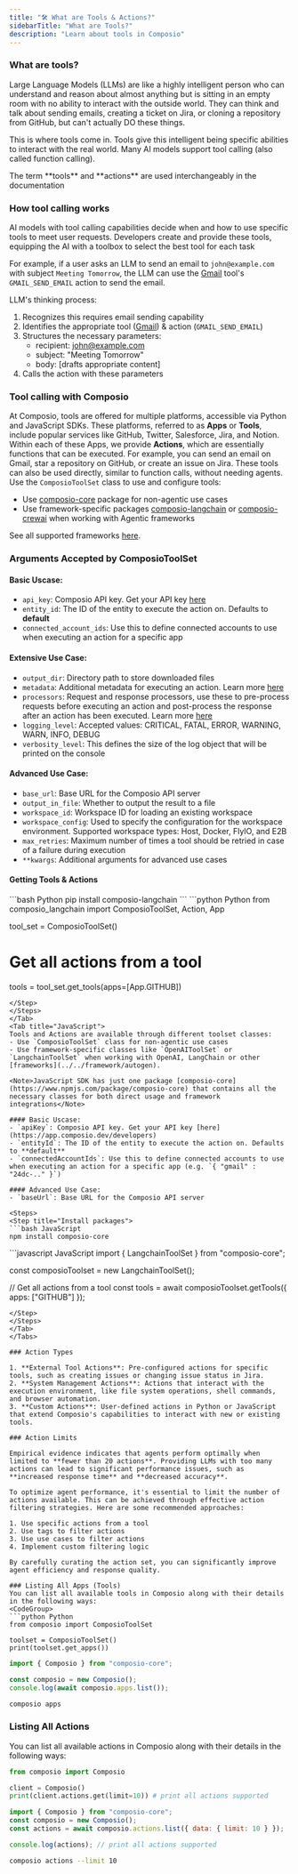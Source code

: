 ```yaml
---
title: "🛠️ What are Tools & Actions?"
sidebarTitle: "What are Tools?"
description: "Learn about tools in Composio"
---
```

### What are tools?

Large Language Models (LLMs) are like a highly intelligent person who can understand and reason about almost anything but is sitting in an empty room with no ability to interact with the outside world. They can think and talk about sending emails, creating a ticket on Jira, or cloning a repository from GitHub, but can't actually DO these things. 

This is where tools come in. Tools give this intelligent being specific abilities to interact with the real world. Many AI models support tool calling (also called function calling).

<Note>
The term **tools** and **actions** are used interchangeably in the documentation 
</Note>

### How tool calling works
AI models with tool calling capabilities decide when and how to use specific tools to meet user requests. Developers create and provide these tools, equipping the AI with a toolbox to select the best tool for each task

For example, if a user asks an LLM to send an email to `john@example.com` with subject `Meeting Tomorrow`, the LLM can use the [Gmail](https://app.composio.dev/app/gmail) tool's `GMAIL_SEND_EMAIL` action to send the email.

LLM's thinking process:
1. Recognizes this requires email sending capability
2. Identifies the appropriate tool ([Gmail](https://app.composio.dev/app/gmail)) & action (`GMAIL_SEND_EMAIL`)
3. Structures the necessary parameters:
   - recipient: john@example.com
   - subject: "Meeting Tomorrow"
   - body: [drafts appropriate content]
4. Calls the action with these parameters


### Tool calling with Composio

At Composio, tools are offered for multiple platforms, accessible via Python and JavaScript SDKs. These platforms, referred to as **Apps** or **Tools**, include popular services like GitHub, Twitter, Salesforce, Jira, and Notion. Within each of these Apps, we provide **Actions**, which are essentially functions that can be executed. For example, you can send an email on Gmail, star a repository on GitHub, or create an issue on Jira. These tools can also be used directly, similar to function calls, without needing agents.
<Tabs>
<Tab title="Python">
Use the `ComposioToolSet` class to use and configure tools:
- Use [composio-core](https://pypi.org/project/composio-core) package for non-agentic use cases
- Use framework-specific packages [composio-langchain](https://pypi.org/project/composio-langchain) or [composio-crewai](https://pypi.org/project/composio-crewai) when working with Agentic frameworks

See all supported frameworks [here](../../framework/autogen).

### Arguments Accepted by ComposioToolSet

#### Basic Uscase:
- `api_key`: Composio API key. Get your API key [here](https://app.composio.dev/developers)
- `entity_id`: The ID of the entity to execute the action on. Defaults to **default**
- `connected_account_ids`: Use this to define connected accounts to use when executing an action for a specific app

#### Extensive Use Case:
- `output_dir`: Directory path to store downloaded files
- `metadata`: Additional metadata for executing an action. Learn more [here](use-tools/configure-tools)
- `processors`: Request and response processors, use these to pre-process requests before executing an action and post-process the response after an action has been executed. Learn more [here](use-tools/processing-actions)
- `logging_level`: Accepted values: CRITICAL, FATAL, ERROR, WARNING, WARN, INFO, DEBUG
- `verbosity_level`: This defines the size of the log object that will be printed on the console

#### Advanced Use Case:
- `base_url`: Base URL for the Composio API server
- `output_in_file`: Whether to output the result to a file
- `workspace_id`: Workspace ID for loading an existing workspace
- `workspace_config`: Used to specify the configuration for the workspace environment. Supported workspace types: Host, Docker, FlyIO, and E2B
- `max_retries`: Maximum number of times a tool should be retried in case of a failure during execution
- `**kwargs`: Additional arguments for advanced use cases

#### Getting Tools & Actions
<Steps>
<Step title="Install packages">
```bash Python
pip install composio-langchain
```
</Step>
<Step title="Get tools">
```python Python 
from composio_langchain import ComposioToolSet, Action, App

tool_set = ComposioToolSet()

# Get all actions from a tool
tools = tool_set.get_tools(apps=[App.GITHUB])
```
</Step>
</Steps>
</Tab>
<Tab title="JavaScript">
Tools and Actions are available through different toolset classes:
- Use `ComposioToolSet` class for non-agentic use cases
- Use framework-specific classes like `OpenAIToolSet` or `LangchainToolSet` when working with OpenAI, LangChain or other [frameworks](../../framework/autogen). 

<Note>JavaScript SDK has just one package [composio-core](https://www.npmjs.com/package/composio-core) that contains all the necessary classes for both direct usage and framework integrations</Note>

#### Basic Uscase:
- `apiKey`: Composio API key. Get your API key [here](https://app.composio.dev/developers)
- `entityId`: The ID of the entity to execute the action on. Defaults to **default**
- `connectedAccountIds`: Use this to define connected accounts to use when executing an action for a specific app (e.g. `{ "gmail" : "24dc-.." }`)

#### Advanced Use Case:
- `baseUrl`: Base URL for the Composio API server

<Steps>
<Step title="Install packages">
```bash JavaScript
npm install composio-core
```
</Step>
<Step title="Get tools">
```javascript JavaScript
import { LangchainToolSet } from "composio-core";

const composioToolset = new LangchainToolSet();

// Get all actions from a tool
const tools = await composioToolset.getTools({ apps: ["GITHUB"] });
```
</Step>
</Steps>
</Tab>
</Tabs>

### Action Types

1. **External Tool Actions**: Pre-configured actions for specific tools, such as creating issues or changing issue status in Jira.
2. **System Management Actions**: Actions that interact with the execution environment, like file system operations, shell commands, and browser automation.
3. **Custom Actions**: User-defined actions in Python or JavaScript that extend Composio's capabilities to interact with new or existing tools.

### Action Limits

Empirical evidence indicates that agents perform optimally when limited to **fewer than 20 actions**. Providing LLMs with too many actions can lead to significant performance issues, such as **increased response time** and **decreased accuracy**.

To optimize agent performance, it's essential to limit the number of actions available. This can be achieved through effective action filtering strategies. Here are some recommended approaches:

1. Use specific actions from a tool
2. Use tags to filter actions
3. Use use cases to filter actions
4. Implement custom filtering logic

By carefully curating the action set, you can significantly improve agent efficiency and response quality.

### Listing All Apps (Tools)
You can list all available tools in Composio along with their details in the following ways:
<CodeGroup>
```python Python
from composio import ComposioToolSet

toolset = ComposioToolSet()
print(toolset.get_apps())
```
```javascript JavaScript
import { Composio } from "composio-core";

const composio = new Composio();
console.log(await composio.apps.list());
```
```bash CLI
composio apps
```
</CodeGroup>

### Listing All Actions
You can list all available actions in Composio along with their details in the following ways:
<CodeGroup>
```python Python
from composio import Composio

client = Composio()
print(client.actions.get(limit=10)) # print all actions supported
```
```javascript JavaScript
import { Composio } from "composio-core";
const composio = new Composio();
const actions = await composio.actions.list({ data: { limit: 10 } });

console.log(actions); // print all actions supported
```
```bash CLI
composio actions --limit 10
```
</CodeGroup>
